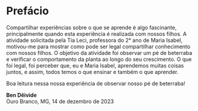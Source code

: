 # Prefácio {.unnumbered}

Compartilhar experiências sobre o que se aprende é algo fascinante, principalmente quando esta experiência é realizada com nossos filhos. A atividade solicitada pela Tia Leci, professora do 2° ano de Maria Isabel, motivou-me para mostrar como pode ser legal compartilhar conhecimento com nossos filhos. O objetivo da atividade foi observar um pé de beterraba e verificar o comportamento da planta ao longo do seu crescimento. O que foi legal, foi perceber que, eu e Maria Isabel, aprendemos muitas coisas juntos, e assim, todos temos o que ensinar e também o que aprender.

Boa leitura nessa nossa experiência de observar nosso pé de beterraba!

<div align="right" >
**Ben Dêivide** 
</br>
Ouro Branco, MG, 14 de dezembro de 2023
</div>